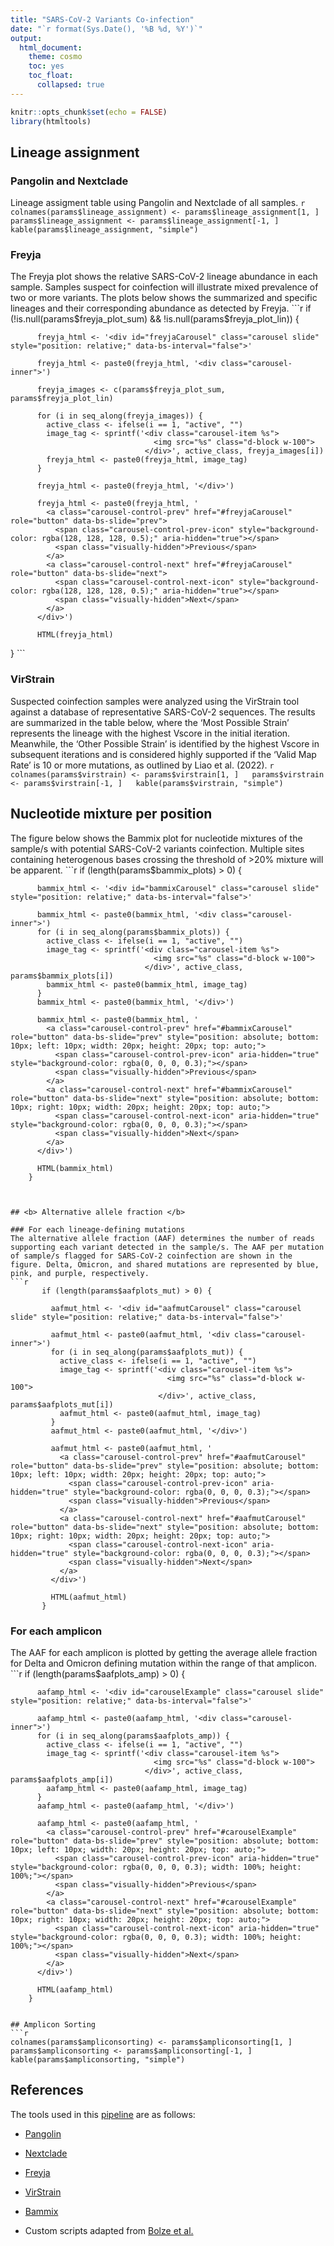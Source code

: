 ```yaml
---
title: "SARS-CoV-2 Variants Co-infection"
date: "`r format(Sys.Date(), '%B %d, %Y')`"
output: 
  html_document:
    theme: cosmo
    toc: yes
    toc_float:
      collapsed: true
---
```


```r
knitr::opts_chunk$set(echo = FALSE)
library(htmltools)
```
 <!-- Include Bootstrap CSS and JS -->
<link href="https://cdn.jsdelivr.net/npm/bootstrap@5.3.0/dist/css/bootstrap.min.css" rel="stylesheet">
<script src="https://cdn.jsdelivr.net/npm/bootstrap@5.3.0/dist/js/bootstrap.bundle.min.js"></script>

## <b> Lineage assignment </b>
### Pangolin and Nextclade 
 Lineage assigment table using Pangolin and Nextclade of all samples.
 ```r
 colnames(params$lineage_assignment) <- params$lineage_assignment[1, ]
 params$lineage_assignment <- params$lineage_assignment[-1, ]
 kable(params$lineage_assignment, "simple")
 ```

### Freyja
  The Freyja plot shows the relative SARS-CoV-2 lineage abundance in each sample. Samples suspect for coinfection will illustrate mixed prevalence of two or more variants. The plots below shows the summarized and specific lineages and their corresponding abundance as detected by Freyja.
 ```r
        if (!is.null(params$freyja_plot_sum) && !is.null(params$freyja_plot_lin)) {

          freyja_html <- '<div id="freyjaCarousel" class="carousel slide" style="position: relative;" data-bs-interval="false">'

          freyja_html <- paste0(freyja_html, '<div class="carousel-inner">')

          freyja_images <- c(params$freyja_plot_sum, params$freyja_plot_lin)

          for (i in seq_along(freyja_images)) {
            active_class <- ifelse(i == 1, "active", "")
            image_tag <- sprintf('<div class="carousel-item %s">
                                    <img src="%s" class="d-block w-100">
                                  </div>', active_class, freyja_images[i])
            freyja_html <- paste0(freyja_html, image_tag)
          }

          freyja_html <- paste0(freyja_html, '</div>')

          freyja_html <- paste0(freyja_html, '
            <a class="carousel-control-prev" href="#freyjaCarousel" role="button" data-bs-slide="prev">
              <span class="carousel-control-prev-icon" style="background-color: rgba(128, 128, 128, 0.5);" aria-hidden="true"></span>
              <span class="visually-hidden">Previous</span>
            </a>
            <a class="carousel-control-next" href="#freyjaCarousel" role="button" data-bs-slide="next">
              <span class="carousel-control-next-icon" style="background-color: rgba(128, 128, 128, 0.5);" aria-hidden="true"></span>
              <span class="visually-hidden">Next</span>
            </a>
          </div>')

          HTML(freyja_html)
}
 ```



### VirStrain
 
 Suspected coinfection samples were analyzed using the VirStrain tool against a database of representative SARS-CoV-2 sequences. The results are summarized in the table below, where the ‘Most Possible Strain’ represents the lineage with the highest Vscore in the initial iteration. 
 Meanwhile, the ‘Other Possible Strain’ is identified by the highest Vscore in subsequent iterations and is considered highly supported if the ‘Valid Map Rate’ is 10 or more mutations, as outlined by Liao et al. (2022).
  ```r
  colnames(params$virstrain) <- params$virstrain[1, ]
  params$virstrain <- params$virstrain[-1, ]
  kable(params$virstrain, "simple")
  ```


## <b> Nucleotide mixture per position </b>
 The figure below shows the Bammix plot for nucleotide mixtures of the sample/s with potential SARS-CoV-2 variants coinfection. Multiple sites containing heterogenous bases crossing the threshold of >20% mixture will be apparent. 
 ```r
        if (length(params$bammix_plots) > 0) {

          bammix_html <- '<div id="bammixCarousel" class="carousel slide" style="position: relative;" data-bs-interval="false">'

          bammix_html <- paste0(bammix_html, '<div class="carousel-inner">')
          for (i in seq_along(params$bammix_plots)) {
            active_class <- ifelse(i == 1, "active", "")
            image_tag <- sprintf('<div class="carousel-item %s">
                                    <img src="%s" class="d-block w-100">
                                  </div>', active_class, params$bammix_plots[i])
            bammix_html <- paste0(bammix_html, image_tag)
          }
          bammix_html <- paste0(bammix_html, '</div>')

          bammix_html <- paste0(bammix_html, '
            <a class="carousel-control-prev" href="#bammixCarousel" role="button" data-bs-slide="prev" style="position: absolute; bottom: 10px; left: 10px; width: 20px; height: 20px; top: auto;">
              <span class="carousel-control-prev-icon" aria-hidden="true" style="background-color: rgba(0, 0, 0, 0.3);"></span>
              <span class="visually-hidden">Previous</span>
            </a>
            <a class="carousel-control-next" href="#bammixCarousel" role="button" data-bs-slide="next" style="position: absolute; bottom: 10px; right: 10px; width: 20px; height: 20px; top: auto;">
              <span class="carousel-control-next-icon" aria-hidden="true" style="background-color: rgba(0, 0, 0, 0.3);"></span>
              <span class="visually-hidden">Next</span>
            </a>
          </div>')

          HTML(bammix_html)
        }
 ```


## <b> Alternative allele fraction </b>

### For each lineage-defining mutations
 The alternative allele fraction (AAF) determines the number of reads supporting each variant detected in the sample/s. The AAF per mutation of sample/s flagged for SARS-CoV-2 coinfection are shown in the figure. Delta, Omicron, and shared mutations are represented by blue, pink, and purple, respectively. 
 ```r
        if (length(params$aafplots_mut) > 0) {

          aafmut_html <- '<div id="aafmutCarousel" class="carousel slide" style="position: relative;" data-bs-interval="false">'

          aafmut_html <- paste0(aafmut_html, '<div class="carousel-inner">')
          for (i in seq_along(params$aafplots_mut)) {
            active_class <- ifelse(i == 1, "active", "")
            image_tag <- sprintf('<div class="carousel-item %s">
                                    <img src="%s" class="d-block w-100">
                                  </div>', active_class, params$aafplots_mut[i])
            aafmut_html <- paste0(aafmut_html, image_tag)
          }
          aafmut_html <- paste0(aafmut_html, '</div>')

          aafmut_html <- paste0(aafmut_html, '
            <a class="carousel-control-prev" href="#aafmutCarousel" role="button" data-bs-slide="prev" style="position: absolute; bottom: 10px; left: 10px; width: 20px; height: 20px; top: auto;">
              <span class="carousel-control-prev-icon" aria-hidden="true" style="background-color: rgba(0, 0, 0, 0.3);"></span>
              <span class="visually-hidden">Previous</span>
            </a>
            <a class="carousel-control-next" href="#aafmutCarousel" role="button" data-bs-slide="next" style="position: absolute; bottom: 10px; right: 10px; width: 20px; height: 20px; top: auto;">
              <span class="carousel-control-next-icon" aria-hidden="true" style="background-color: rgba(0, 0, 0, 0.3);"></span>
              <span class="visually-hidden">Next</span>
            </a>
          </div>')

          HTML(aafmut_html)
        }
 ```

### For each amplicon
  The AAF for each amplicon is plotted by getting the average allele fraction for Delta and Omicron defining mutation within the range of that amplicon.
 ```r
        if (length(params$aafplots_amp) > 0) {

          aafamp_html <- '<div id="carouselExample" class="carousel slide" style="position: relative;" data-bs-interval="false">'

          aafamp_html <- paste0(aafamp_html, '<div class="carousel-inner">')
          for (i in seq_along(params$aafplots_amp)) {
            active_class <- ifelse(i == 1, "active", "")
            image_tag <- sprintf('<div class="carousel-item %s">
                                    <img src="%s" class="d-block w-100">
                                  </div>', active_class, params$aafplots_amp[i])
            aafamp_html <- paste0(aafamp_html, image_tag)
          }
          aafamp_html <- paste0(aafamp_html, '</div>')

          aafamp_html <- paste0(aafamp_html, '
            <a class="carousel-control-prev" href="#carouselExample" role="button" data-bs-slide="prev" style="position: absolute; bottom: 10px; left: 10px; width: 20px; height: 20px; top: auto;">
              <span class="carousel-control-prev-icon" aria-hidden="true" style="background-color: rgba(0, 0, 0, 0.3); width: 100%; height: 100%;"></span>
              <span class="visually-hidden">Previous</span>
            </a>
            <a class="carousel-control-next" href="#carouselExample" role="button" data-bs-slide="next" style="position: absolute; bottom: 10px; right: 10px; width: 20px; height: 20px; top: auto;">
              <span class="carousel-control-next-icon" aria-hidden="true" style="background-color: rgba(0, 0, 0, 0.3); width: 100%; height: 100%;"></span>
              <span class="visually-hidden">Next</span>
            </a>
          </div>')

          HTML(aafamp_html)
        }
 ```

## Amplicon Sorting 
 ```r
 colnames(params$ampliconsorting) <- params$ampliconsorting[1, ]
 params$ampliconsorting <- params$ampliconsorting[-1, ]
 kable(params$ampliconsorting, "simple")
 ```

 

## <b> References </b>
 The tools used in this [pipeline](https://github.com/lanadelrea/CoPi) are as follows:

 - [Pangolin](https://github.com/cov-lineages/pangolin)
 
 - [Nextclade](https://github.com/nextstrain/nextclade)
 
 - [Freyja](https://github.com/andersen-lab/Freyja)
 
 - [VirStrain](https://github.com/liaoherui/VirStrain)
 
 - [Bammix](https://github.com/chrisruis/bammix)
 
 - Custom scripts adapted from [Bolze et al.](https://doi.org/10.1016/j.medj.2022.10.002)